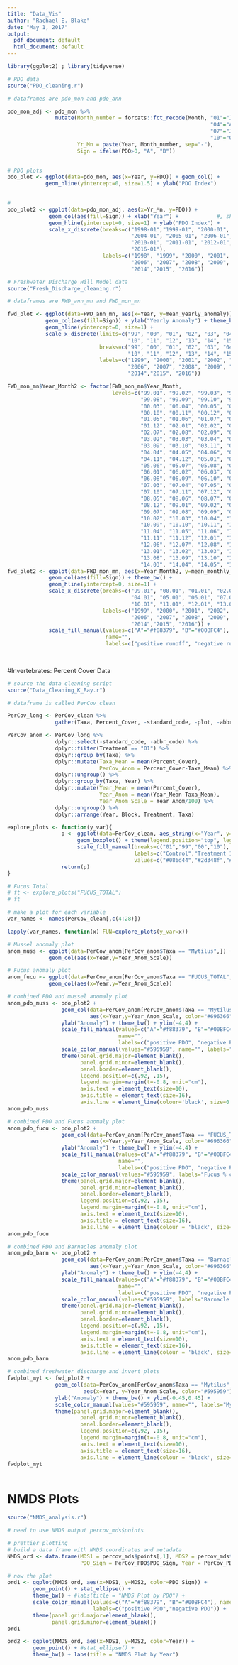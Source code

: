 ```yaml
---
title: "Data_Vis"
author: "Rachael E. Blake"
date: "May 1, 2017"
output:
  pdf_document: default
  html_document: default
---
```


```r
library(ggplot2) ; library(tidyverse)

```

```r
# PDO data
source("PDO_cleaning.r")

# dataframes are pdo_mon and pdo_ann

pdo_mon_adj <- pdo_mon %>%
               mutate(Month_number = forcats::fct_recode(Month, "01"="JAN", "02"="FEB", "03"="MAR",
                                                                "04"="APR", "05"="MAY", "06"="JUN", 
                                                                "07"="JUL", "08"="AUG", "09"="SEP", 
                                                                "10"="OCT", "11"="NOV", "12"="DEC"),
                      Yr_Mn = paste(Year, Month_number, sep="-"),
                      Sign = ifelse(PDO>0, "A", "B"))
               
```

```r
# PDO plots
pdo_plot <- ggplot(data=pdo_mon, aes(x=Year, y=PDO)) + geom_col() + 
            geom_hline(yintercept=0, size=1.5) + ylab("PDO Index")

  
#
pdo_plot2 <- ggplot(data=pdo_mon_adj, aes(x=Yr_Mn, y=PDO)) + 
             geom_col(aes(fill=Sign)) + xlab("Year") +            #, show.legend=FALSE
             geom_hline(yintercept=0, size=1) + ylab("PDO Index") + 
             scale_x_discrete(breaks=c("1998-01","1999-01", "2000-01", "2001-01", "2002-01", "2003-01",
                                       "2004-01", "2005-01", "2006-01", "2007-01", "2008-01", "2009-01", 
                                       "2010-01", "2011-01", "2012-01", "2013-01", "2014-01", "2015-01", 
                                       "2016-01"),
                              labels=c("1998", "1999", "2000", "2001", "2002", "2003", "2004", "2005",
                                       "2006", "2007", "2008", "2009", "2010", "2011", "2012", "2013",
                                       "2014","2015", "2016"))

```

```r
# Freshwater Discharge Hill Model data
source("Fresh_Discharge_cleaning.r")

# dataframes are FWD_ann_mn and FWD_mon_mn

```

```r
fwd_plot <- ggplot(data=FWD_ann_mn, aes(x=Year, y=mean_yearly_anomaly)) + 
            geom_col(aes(fill=Sign)) + ylab("Yearly Anomaly") + theme_bw() +
            geom_hline(yintercept=0, size=1) +  
            scale_x_discrete(limits=c("99", "00", "01", "02", "03", "04", "05", "06", "07", "08", "09", 
                                      "10", "11", "12", "13", "14", "15", "16"),
                             breaks=c("99", "00", "01", "02", "03", "04", "05", "06", "07", "08", "09", 
                                      "10", "11", "12", "13", "14", "15", "16"),
                             labels=c("1999", "2000", "2001", "2002", "2003", "2004", "2005",
                                      "2006", "2007", "2008", "2009", "2010", "2011", "2012", "2013",
                                      "2014","2015", "2016"))

FWD_mon_mn$Year_Month2 <- factor(FWD_mon_mn$Year_Month, 
                                 levels=c("99.01", "99.02", "99.03", "99.04", "99.05", "99.06", "99.07", 
                                          "99.08", "99.09", "99.10", "99.11", "99.12", "00.01", "00.02",
                                          "00.03", "00.04", "00.05", "00.06", "00.07", "00.08", "00.09",
                                          "00.10", "00.11", "00.12", "01.01", "01.02", "01.03", "01.04",
                                          "01.05", "01.06", "01.07", "01.08", "01.09", "01.10", "01.11",
                                          "01.12", "02.01", "02.02", "02.03", "02.04", "02.05", "02.06", 
                                          "02.07", "02.08", "02.09", "02.10", "02.11", "02.12", "03.01",
                                          "03.02", "03.03", "03.04", "03.05", "03.06", "03.07", "03.08",
                                          "03.09", "03.10", "03.11", "03.12", "04.01", "04.02", "04.03",
                                          "04.04", "04.05", "04.06", "04.07", "04.08", "04.09", "04.10",
                                          "04.11", "04.12", "05.01", "05.02", "05.03", "05.04", "05.05",
                                          "05.06", "05.07", "05.08", "05.09", "05.10", "05.11", "05.12",
                                          "06.01", "06.02", "06.03", "06.04", "06.05", "06.06", "06.07",
                                          "06.08", "06.09", "06.10", "06.11", "06.12", "07.01", "07.02",
                                          "07.03", "07.04", "07.05", "07.06", "07.07", "07.08", "07.09",
                                          "07.10", "07.11", "07.12", "08.01", "08.02", "08.03", "08.04",
                                          "08.05", "08.06", "08.07", "08.08", "08.09", "08.10", "08.11",
                                          "08.12", "09.01", "09.02", "09.03", "09.04", "09.05", "09.06",
                                          "09.07", "09.08", "09.09", "09.10", "09.11", "09.12", "10.01",
                                          "10.02", "10.03", "10.04", "10.05", "10.06", "10.07", "10.08",
                                          "10.09", "10.10", "10.11", "10.12", "11.01", "11.02", "11.03", 
                                          "11.04", "11.05", "11.06", "11.07", "11.08", "11.09", "11.10",
                                          "11.11", "11.12", "12.01", "12.02", "12.03", "12.04", "12.05",
                                          "12.06", "12.07", "12.08", "12.09", "12.10", "12.11", "12.12",
                                          "13.01", "13.02", "13.03", "13.04", "13.05", "13.06", "13.07",
                                          "13.08", "13.09", "13.10", "13.11", "13.12", "14.01", "14.02",
                                          "14.03", "14.04", "14.05", "14.06", "14.07", "14.08"))
fwd_plot2 <- ggplot(data=FWD_mon_mn, aes(x=Year_Month2, y=mean_monthly_anomaly)) + 
             geom_col(aes(fill=Sign)) + theme_bw() +
             geom_hline(yintercept=0, size=1) +  
             scale_x_discrete(breaks=c("99.01", "00.01", "01.01", "02.01", "03.01",
                                       "04.01", "05.01", "06.01", "07.01", "08.01", "09.01", 
                                       "10.01", "11.01", "12.01", "13.01", "14.01", "15.01", "16.01"),
                              labels=c("1999", "2000", "2001", "2002", "2003", "2004", "2005",
                                       "2006", "2007", "2008", "2009", "2010", "2011", "2012", "2013",
                                       "2014","2015", "2016")) +
             scale_fill_manual(values=c("A"="#f88379", "B"="#00BFC4"),
                               name="",
                               labels=c("positive runoff", "negative runoff")) 
 
  

```


#Invertebrates: Percent Cover Data
```r
# source the data cleaning script
source("Data_Cleaning_K_Bay.r")

# dataframe is called PerCov_clean

PerCov_long <- PerCov_clean %>%
               gather(Taxa, Percent_Cover, -standard_code, -plot, -abbr_code, -Year, -Block, -Treatment)

PerCov_anom <- PerCov_long %>%
               dplyr::select(-standard_code, -abbr_code) %>%
               dplyr::filter(Treatment == "01") %>%
               dplyr::group_by(Taxa) %>%
               dplyr::mutate(Taxa_Mean = mean(Percent_Cover),
                             PerCov_Anom = Percent_Cover-Taxa_Mean) %>%
               dplyr::ungroup() %>%
               dplyr::group_by(Taxa, Year) %>%
               dplyr::mutate(Year_Mean = mean(Percent_Cover),
                             Year_Anom = mean(Year_Mean-Taxa_Mean),
                             Year_Anom_Scale = Year_Anom/100) %>%
               dplyr::ungroup() %>%
               dplyr::arrange(Year, Block, Treatment, Taxa)

```

```r
explore_plots <- function(y_var){
                 p <- ggplot(data=PerCov_clean, aes_string(x="Year", y=y_var, fill="Treatment")) + 
                      geom_boxplot() + theme(legend.position="top", legend.title=element_blank()) +
                      scale_fill_manual(breaks=c("01","99","00","10"),
                                        labels=c("Control","Treatment 1","Treatment 2","10"),
                                        values=c("#086d44","#2d348f","#fc7307","#a8148b"))
                 return(p)
}


```

```r
# Fucus Total
# ft <- explore_plots("FUCUS_TOTAL")
# ft

# make a plot for each variable
var_names <- names(PerCov_clean[,c(4:28)]) 

lapply(var_names, function(x) FUN=explore_plots(y_var=x))

```

```r
# Mussel anomaly plot
anom_muss <- ggplot(data=PerCov_anom[PerCov_anom$Taxa == "Mytilus",]) + 
             geom_col(aes(x=Year,y=Year_Anom_Scale))

# Fucus anomaly plot
anom_fucu <- ggplot(data=PerCov_anom[PerCov_anom$Taxa == "FUCUS_TOTAL",]) + 
             geom_col(aes(x=Year,y=Year_Anom_Scale))

```

```r
# combined PDO and mussel anomaly plot
anom_pdo_muss <- pdo_plot2 + 
                 geom_col(data=PerCov_anom[PerCov_anom$Taxa == "Mytilus",], 
                          aes(x=Year,y=Year_Anom_Scale, color="#696366"), width=2) +    #show.legend=TRUE   
                 ylab("Anomaly") + theme_bw() + ylim(-4,4) +
                 scale_fill_manual(values=c("A"="#f88379", "B"="#00BFC4"),
                                   name="",
                                   labels=c("positive PDO", "negative PDO")) +
                 scale_color_manual(values="#595959", name="", labels="Mytilus % cover") + 
                 theme(panel.grid.major=element_blank(),
                       panel.grid.minor=element_blank(),
                       panel.border=element_blank(),
                       legend.position=c(.92, .15),
                       legend.margin=margin(t=-0.8, unit="cm"),
                       axis.text = element_text(size=10),
                       axis.title = element_text(size=16),
                       axis.line = element_line(colour='black', size=0.5, linetype='solid'))
anom_pdo_muss

# combined PDO and Fucus anomaly plot
anom_pdo_fucu <- pdo_plot2 + 
                 geom_col(data=PerCov_anom[PerCov_anom$Taxa == "FUCUS_TOTAL",], 
                          aes(x=Year,y=Year_Anom_Scale, color="#696366"), width=2) + 
                 ylab("Anomaly") + theme_bw() + ylim(-4,4) +
                 scale_fill_manual(values=c("A"="#f88379", "B"="#00BFC4"),
                                   name="",
                                   labels=c("positive PDO", "negative PDO")) +
                 scale_color_manual(values="#595959", labels="Fucus % cover") + 
                 theme(panel.grid.major=element_blank(),
                       panel.grid.minor=element_blank(),
                       panel.border=element_blank(),
                       legend.position=c(.92, .15),
                       legend.margin=margin(t=-0.8, unit="cm"),
                       axis.text = element_text(size=10),
                       axis.title = element_text(size=16),
                       axis.line = element_line(colour = 'black', size=0.5, linetype='solid'))
anom_pdo_fucu

# combined PDO and Barnacles anomaly plot
anom_pdo_barn <- pdo_plot2 + 
                 geom_col(data=PerCov_anom[PerCov_anom$Taxa == "Barnacles",], 
                          aes(x=Year,y=Year_Anom_Scale, color="#696366"), width=2) + 
                 ylab("Anomaly") + theme_bw() + ylim(-4,4) +
                 scale_fill_manual(values=c("A"="#f88379", "B"="#00BFC4"),
                                   name="",
                                   labels=c("positive PDO", "negative PDO")) +
                 scale_color_manual(values="#595959", labels="Barnacle % cover") + 
                 theme(panel.grid.major=element_blank(),
                       panel.grid.minor=element_blank(),
                       panel.border=element_blank(),
                       legend.position=c(.92, .15),
                       legend.margin=margin(t=-0.8, unit="cm"),
                       axis.text = element_text(size=10),
                       axis.title = element_text(size=16),
                       axis.line = element_line(colour = 'black', size=0.5, linetype='solid'))
anom_pdo_barn


```

```r
# combined freshwater discharge and invert plots
fwdplot_myt <- fwd_plot2 + 
               geom_col(data=PerCov_anom[PerCov_anom$Taxa == "Mytilus",], 
                        aes(x=Year, y=Year_Anom_Scale, color="#595959"), width=2) +    #show.legend=TRUE   
               ylab("Anomaly") + theme_bw() + ylim(-0.45,0.45) + 
               scale_color_manual(values="#595959", name="", labels="Mytilus % cover") +
               theme(panel.grid.major=element_blank(),
                       panel.grid.minor=element_blank(),
                       panel.border=element_blank(),
                       legend.position=c(.92, .15),
                       legend.margin=margin(t=-0.8, unit="cm"),
                       axis.text = element_text(size=10),
                       axis.title = element_text(size=16),
                       axis.line = element_line(colour = 'black', size=0.5, linetype='solid'))
fwdplot_myt



```



# NMDS Plots
```r
source("NMDS_analysis.r")

# need to use NMDS output percov_mds$points

```

```r
# prettier plotting
# build a data frame with NMDS coordinates and metadata
NMDS_ord <- data.frame(MDS1 = percov_mds$points[,1], MDS2 = percov_mds$points[,2],
                       PDO_Sign = PerCov_PDO$PDO_Sign, Year = PerCov_PDO$Year)

# now the plot
ord1 <- ggplot(NMDS_ord, aes(x=MDS1, y=MDS2, color=PDO_Sign)) +
        geom_point() + stat_ellipse() +
        theme_bw() + #labs(title = "NMDS Plot by PDO") + 
        scale_color_manual(values=c("A"="#f88379", "B"="#00BFC4"), name="",
                           labels=c("positive PDO","negative PDO")) + 
        theme(panel.grid.major=element_blank(),
              panel.grid.minor=element_blank())
ord1

ord2 <- ggplot(NMDS_ord, aes(x=MDS1, y=MDS2, color=Year)) +
        geom_point() + #stat_ellipse() +
        theme_bw() + labs(title = "NMDS Plot by Year")


```




